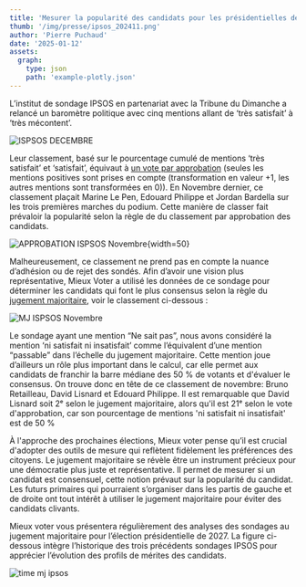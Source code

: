 ```yaml
---
title: 'Mesurer la popularité des candidats pour les présidentielles de 2027 au jugement majoritaire'
thumb: '/img/presse/ipsos_202411.png'
author: 'Pierre Puchaud'
date: '2025-01-12'
assets:
  graph: 
    type: json
    path: 'example-plotly.json'
---
```


L’institut de sondage IPSOS en partenariat avec la Tribune du Dimanche a relancé un baromètre politique avec cinq mentions allant de ‘très satisfait’ à ‘très mécontent’.

![ISPSOS DECEMBRE](/img/presse/ipsos_decembre.png)

Leur classement, basé sur le pourcentage cumulé de mentions ‘très satisfait’ et ‘satisfait’, équivaut à [un vote par approbation](https://fr.wikipedia.org/wiki/Vote_par_approbation) (seules les mentions positives sont prises en compte (transformation en valeur +1, les autres mentions sont transformées en 0)). En Novembre dernier, ce classement plaçait Marine Le Pen, Edouard Philippe et Jordan Bardella sur les trois premières marches du podium. Cette manière de classer fait prévaloir la popularité selon la règle de du classement par approbation des candidats.

![APPROBATION ISPSOS Novembre](/img/presse/IPSOS_approbation.png){width=50}

Malheureusement, ce classement ne prend pas en compte la nuance d’adhésion ou de rejet des sondés. Afin d’avoir une vision plus représentative, Mieux Voter a utilisé les données de ce sondage pour déterminer les candidats qui font le plus consensus selon la règle du [jugement majoritaire](https://mieuxvoter.fr/le-jugement-majoritaire), voir le classement ci-dessous :

![MJ ISPSOS Novembre](/img/presse/ipsos_202411.png)

Le sondage ayant une mention “Ne sait pas”, nous avons considéré la mention ‘ni satisfait ni insatisfait’ comme l’équivalent d’une mention “passable” dans l’échelle du jugement majoritaire. Cette mention joue d’ailleurs un rôle plus important dans le calcul, car elle permet aux candidats de franchir la barre médiane des 50 % de votants et d'évaluer le consensus. On trouve donc en tête de ce classement de novembre: Bruno Retailleau, David Lisnard et Edouard Philippe. Il est remarquable que David Lisnard soit 2ᵉ selon le jugement majoritaire, alors qu'il est 21ᵉ selon le vote d'approbation, car son pourcentage de mentions 'ni satisfait ni insatisfait' est de 50 %

À l'approche des prochaines élections, Mieux voter pense qu’il est crucial d'adopter des outils de mesure qui reflètent fidèlement les préférences des citoyens. Le jugement majoritaire se révèle être un instrument précieux pour une démocratie plus juste et représentative. Il permet de mesurer si un candidat est consensuel, cette notion prévaut sur la popularité du candidat. Les futurs primaires qui pourraient s’organiser dans les partis de gauche et de droite ont tout intérêt à utiliser le jugement majoritaire pour éviter des candidats clivants.

Mieux voter vous présentera régulièrement des analyses des sondages au jugement majoritaire pour l’élection présidentielle de 2027. La figure ci-dessous intègre l’historique des trois précédents sondages IPSOS pour apprécier l’évolution des profils de mérites des candidats.

![time mj ipsos](/img/presse/ranked_time_merit_profile_IPSOS.png)

